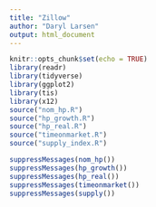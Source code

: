 ```yaml
---
title: "Zillow"
author: "Daryl Larsen"
output: html_document
---
```


```r
knitr::opts_chunk$set(echo = TRUE)
library(readr)
library(tidyverse)
library(ggplot2)
library(tis)
library(x12)
source("nom_hp.R")
source("hp_growth.R")
source("hp_real.R")
source("timeonmarket.R")
source("supply_index.R")
```

```r
suppressMessages(nom_hp())
suppressMessages(hp_growth())
suppressMessages(hp_real())
suppressMessages(timeonmarket())
suppressMessages(supply())
```